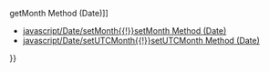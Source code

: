 {{Page_Title}}
{{Flags}}
{{Summary_Section|Gets the month of a Date object using Universal Coordinated Time (UTC).

}}
{{JS_Syntax|Formats={{JS_Syntax_Format
|Format= dateObj.getUTCMonth() }}
|Values={{JS_Syntax_Parameter
|Name=
|Required=
|Description=The required dateObj reference is a Date object.}}
}}
{{JS_Return_Value
|Description=Returns an integer between 0 (January) and 11 (December).}}
{{Remarks_Section
|Remarks=To get the month in local time, use the '''getMonth''' method.
}}
{{Examples_Section
|Not_required=No
|Examples={{Single_Example
|Language=JavaScript
|Description=The following example shows how to use the '''getUTCMonth''' method.

|Code= var date = new Date("2/2/2002");
 document.write(date.getUTCMonth());
 
 // Output: 1
}}}}
{{See_Also_Section
|Manual_links=* [[javascript/Date/getMonth{{!}}getMonth Method (Date)]]
* [[javascript/Date/setMonth{{!}}setMonth Method (Date)]]
* [[javascript/Date/setUTCMonth{{!}}setUTCMonth Method (Date)]]
}}
{{Topics | JS Basic}}

{{External_Attribution
|Is_CC-BY-SA=No
|Sources=MSDN
|MDN_link=
|MSDN_link=http://msdn.microsoft.com/en-us/library/ie/hkd7k0a3(v=vs.94).aspx
|HTML5Rocks_link=
}}
